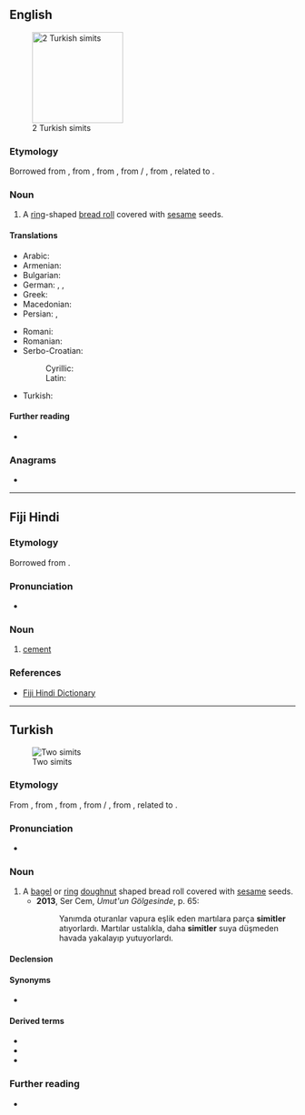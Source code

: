 {{also|simít}}
==English==
[[Image:Simit-2x.JPG|thumb|160px|2 Turkish simits]]

===Etymology===
Borrowed from {{bor|en|ota|سمید|tr=simit}}, from {{der|en|fa|سمید|tr=semid|t=semolina}}, from {{der|en|ar|سَمِيد|t=semolina}}, from {{der|en|arc|סְמִידָא}} /‎ {{m|syc|ܣܡܻܝܕܳܐ|tr=səmīḏā}}, from {{der|en|akk|𒆠𒅔𒆠𒅔𒄯𒄯|ts=samīdu|t=a type of fine groats, coarse flour, semolina}}, related to {{der|en|akk|𒀀𒊏𒄯𒄯|ts=samādu|t=to grind fine}}.

===Noun===
{{en-noun}}

# A [[ring]]-shaped [[bread roll]] covered with [[sesame]] seeds.

====Translations====
{{trans-top|ring-shaped bread roll}}
* Arabic: {{t|ar|سَمِيط|m}}
* Armenian: {{t+|hy|բոկեղ}}
* Bulgarian: {{t+|bg|гевре́к|m}}
* German: {{t|de|Simit|m}}, {{t|de|Sesamring|m}}, {{t|de|Sesamkringel|m}}
* Greek: {{t+|el|κουλούρι}}
* Macedonian: {{t|mk|ѓеврек}}
* Persian: {{t+|fa|سمد|tr=semed}}, {{t|fa|سمید|tr=semid}}
{{trans-mid}}
* Romani: {{t|rom|bokoli}}
* Romanian: {{t+|ro|covrig|m}}
* Serbo-Croatian:
*: Cyrillic: {{t|sh|ђѐврек|m}}
*: Latin: {{t+|sh|đèvrek|m}}
* Turkish: {{t+|tr|simit}}
{{trans-bottom}}

====Further reading====
* {{pedialite|Simit}}

===Anagrams===
* {{anagrams|en|a=iimst|mitis}}

{{topics|en|Breads|Cakes and pastries|Snacks}}

----

==Fiji Hindi==

===Etymology===
Borrowed from {{bor|hif|en|cement}}.

===Pronunciation===
* {{IPA|hif|/sɪmɪt/}}

===Noun===
{{head|hif|noun}}

# [[cement]]

===References===
* [https://web.archive.org/web/20080308065956/http://www.geocities.com/fijihindi/FijiHindiEnglishDict.htm#s Fiji Hindi Dictionary]

----

==Turkish==
{{was fwotd|tr|2017|April|9}}
[[Image:Simit-2x.JPG|thumb|Two simits]]

===Etymology===
From {{inh|tr|ota|سمید|tr=simit}}, from {{der|tr|fa|سمید|tr=semid|t=semolina}}, from {{der|tr|ar|سَمِيد|t=semolina}}, from {{der|tr|arc|סְמִידָא}} /‎ {{m|syc|ܣܡܻܝܕܳܐ|tr=səmīḏā}}, from {{der|tr|akk|𒆠𒅔𒆠𒅔𒄯𒄯|ts=samīdu|t=a type of fine groats, coarse flour, semolina}}, related to {{der|tr|akk|𒀀𒊏𒄯𒄯|ts=samādu|t=to grind fine}}.

===Pronunciation===
* {{IPA|tr|/siˈmit/}}

===Noun===
{{tr-noun|simidi|ler}}

# A [[bagel]] or [[ring]] [[doughnut]] shaped bread roll covered with [[sesame]] seeds.
#* '''2013''', Ser Cem, ''Umut'un Gölgesinde'', p. 65:
#*: Yanımda oturanlar vapura eşlik eden martılara parça '''simitler''' atıyorlardı. Martılar ustalıkla, daha '''simitler''' suya düşmeden havada yakalayıp yutuyorlardı.

====Declension====
{{tr-infl-noun-c|i|poss=1|stem=simid}}

====Synonyms====
* {{l|tr|gevrek}} {{q|İzmir}}

====Derived terms====
* {{l|tr|kandil simidi}}
* {{l|tr|simitçi}}
* {{l|tr|simitçilik}}

===Further reading===
* {{pedia|lang=tr}}

{{topics|tr|Breads|Cakes and pastries}}
